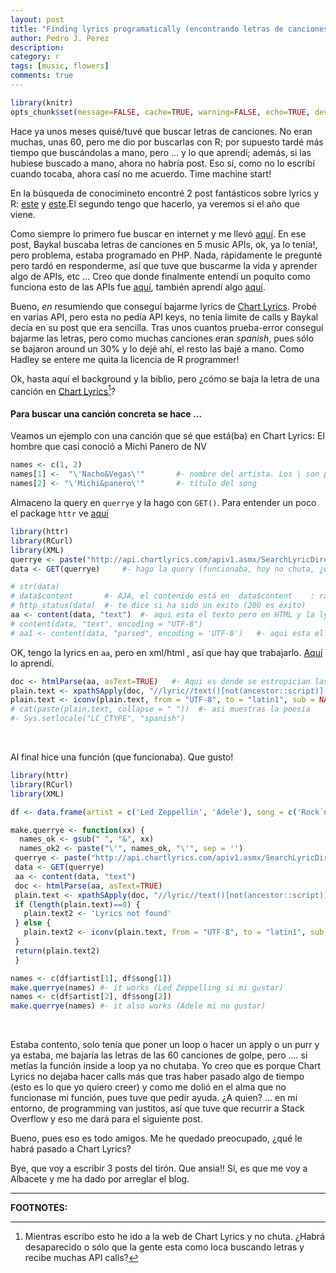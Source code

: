 ```yaml
---
layout: post
title: "Finding lyrics programatically (encontrando letras de canciones en APIs)"
author: Pedro J. Perez
description: 
category: r
tags: [music, flowers]
comments: true
---
```


```r
library(knitr)
opts_chunk$set(message=FALSE, cache=TRUE, warning=FALSE, echo=TRUE, dev="jpeg" )
```

Hace ya unos meses quisé/tuvé que buscar letras de canciones. No eran muchas, unas 60, pero me dio por buscarlas con R; por supuesto tardé más tiempo que buscándolas a mano, pero ... y lo que aprendí; además, si las hubiese buscado a mano, ahora no habría post. Eso sí, como no lo escribí cuando tocaba, ahora casí no me acuerdo. Time machine start!  

En la búsqueda de conocimineto encontré 2 post fantásticos sobre lyrics y R: [este](http://kaylinwalker.com/50-years-of-pop-music/) y [este](https://mytinyshinys.shinyapps.io/musicChartsFlexDB/).El segundo tengo que hacerlo, ya veremos si el año que viene.
 

Como siempre lo primero fue buscar en internet y me llevó [aquí](http://www.baykalhafizoglu.com/obtaining-song-lyrics-using-music-apis/). En ese post, Baykal buscaba letras de canciones en 5 music APIs, ok, ya lo tenía!, pero problema, estaba programado en PHP. Nada, rápidamente le pregunté pero tardó en responderme, así que tuve que buscarme la vida y aprender algo de APIs, etc ... Creo que donde finalmente entendí un poquito como funciona esto de las APIs fue [aquí](https://www.r-bloggers.com/using-the-httr-package-to-retrieve-data-from-apis-in-r/), también aprendí algo [aquí](http://stackoverflow.com/questions/30020465/retrieve-whole-lyrics-from-url).

Bueno, *en* resumiendo que conseguí bajarme lyrics de [Chart Lyrics](http://www.chartlyrics.com/). Probé en varias API, pero esta no pedía API keys, no tenía limite de calls y Baykal decía en su post que era sencilla. Tras unos cuantos prueba-error conseguí bajarme las letras, pero como muchas canciones eran *spanish*, pues sólo se bajaron around un 30% y lo dejé ahí, el resto las bajé a mano. Como Hadley se entere me quita la licencia de R programmer! 


Ok, hasta aquí el background y la biblio, pero ¿cómo se baja la letra de una canción en [Chart Lyrics](http://www.chartlyrics.com/)[^1]? 



#### Para buscar una canción concreta se hace ...


Veamos un ejemplo con una canción que sé que está(ba) en Chart Lyrics: El hombre que casi conoció a Michi Panero de NV

```r
names <- c(1, 2)
names[1] <-  "\'Nacho&Vegas\'"       #- nombre del artista. Los \ son para hacerlo literal
names[2] <- "\'Michi&panero\'"       #- título del song
```


Almaceno la query en `querrye` y la hago con `GET()`. Para entender un poco el package `httr` ve [aquí](entender httr: https://cran.r-project.org/web/packages/httr/vignettes/quickstart.html)


```r
library(httr)
library(RCurl)
library(XML) 
querrye <- paste("http://api.chartlyrics.com/apiv1.asmx/SearchLyricDirect?artist=", names[1],"&song=",  names[2], sep='')
data <- GET(querrye)     #- hago la query (funcionaba, hoy no chuta, ¿qué pasa Chart Lyrics)
```

```r
# str(data)
# data$content       #- AJA, el contenido está en  data$content    : raw [1:1986] 3c 3f 78 6d ...
# http_status(data)  #- te dice si ha sido un exito (200 es éxito)
aa <- content(data, "text")  #- aqui esta el texto pero en HTML y la lyric esta entre los tags  <Lyric>  </Lyric>
# content(data, "text", encoding = "UTF-8")
# aa1 <- content(data, "parsed", encoding = 'UTF-8')   #- aqui esta el texto pero en HTML y la lyric esta entre los tags  <Lyric>  </Lyric> ESte lo hace mal
```



OK, tengo la lyrics en `aa`, pero en xml/html , así que hay que trabajarlo. [Aquí](http://www.r-bloggers.com/htmltotext-extracting-text-from-html-via-xpath/) lo aprendí.


```r
doc <- htmlParse(aa, asText=TRUE)   #- Aqui es donde se estropician las tildes
plain.text <- xpathSApply(doc, "//lyric//text()[not(ancestor::script)][not(ancestor::style)][not(ancestor::noscript)][not(ancestor::form)]", xmlValue)  #- aqui está el texto  (es character). Tuve que poner //lyric// para que sólo me cogiera el texto de lyrics
plain.text <- iconv(plain.text, from = "UTF-8", to = "latin1", sub = NA, mark = TRUE, toRaw = FALSE) #- aqui arreglo lo de las tildes pero no acabo de entenderlo 100%
# cat(paste(plain.text, collapse = " "))  #- asi muestras la poesia
#- Sys.setlocale("LC_CTYPE", "spanish")

```

<br>

Al final hice una función (que funcionaba). Que gusto!



```r
library(httr)
library(RCurl)
library(XML)

df <- data.frame(artist = c('Led Zeppellin', 'Adele'), song = c('Rock´n roll', 'Hello'), stringsAsFactors = F)

make.querrye <- function(xx) {
  names_ok <- gsub(" ", "&", xx)
  names_ok2 <- paste("\'", names_ok, "\'", sep = '')
 querrye <- paste("http://api.chartlyrics.com/apiv1.asmx/SearchLyricDirect?artist=", names_ok[1],"&song=",  names_ok[2], sep='')
 data <- GET(querrye)
 aa <- content(data, "text")   
 doc <- htmlParse(aa, asText=TRUE)  
 plain.text <- xpathSApply(doc, "//lyric//text()[not(ancestor::script)][not(ancestor::style)][not(ancestor::noscript)][not(ancestor::form)]", xmlValue)  
 if (length(plain.text)==0) {
   plain.text2 <- 'Lyrics not found'
 } else {
   plain.text2 <- iconv(plain.text, from = "UTF-8", to = "latin1", sub = NA, mark = TRUE, toRaw = FALSE)  
 }
 return(plain.text2)
 }

names <- c(df$artist[1], df$song[1])
make.querrye(names) #- it works (Led Zeppelling si mi gustar)
names <- c(df$artist[2], df$song[2])
make.querrye(names) #- it also works (Adele mi no gustar)
```

<br>

Estaba contento, solo tenía que poner un loop o hacer un apply o un purr y ya estaba, me bajaría las letras de las 60 canciones de golpe, pero .... si metías la función inside a loop ya no chutaba. Yo creo que es porque Chart Lyrics no dejaba hacer calls más que tras haber pasado algo de tiempo (esto es lo que yo quiero creer) y como me dolió en el alma que no funcionase mi función, pues tuve que pedir ayuda.  ¿A quien? ... en mi entorno, de programming van justitos, así que tuve que recurrir a Stack Overflow y eso me dará para el siguiente post.   



Bueno, pues eso es todo amigos. Me he quedado preocupado, ¿qué le habrá pasado a Chart Lyrics?

Bye, que voy a escribir 3 posts del tirón. Que ansia!! Sí, es que me voy a Albacete y me ha dado por arreglar el blog.   



------------------------    
**FOOTNOTES:**

[^1]: Mientras escribo esto he ido a la web de Chart Lyrics y no chuta. ¿Habrá desaparecido o sólo que la gente esta como loca buscando letras y recibe muchas API calls?
